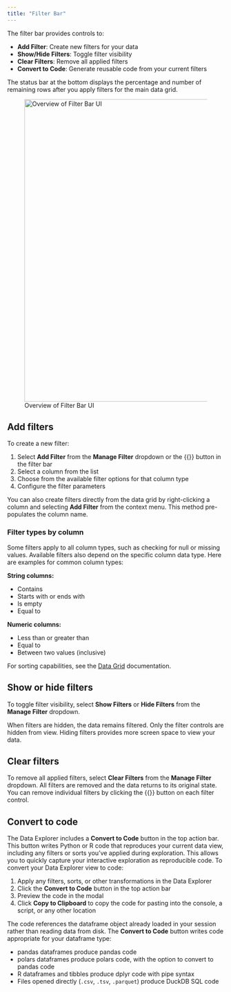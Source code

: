 ```yaml
---
title: "Filter Bar"
---
```


The filter bar provides controls to:

- **Add Filter**: Create new filters for your data
- **Show/Hide Filters**: Toggle filter visibility 
- **Clear Filters**: Remove all applied filters
- **Convert to Code**: Generate reusable code from your current filters

The status bar at the bottom displays the percentage and number of remaining rows after you apply filters for the main data grid.

![Overview of Filter Bar UI](images/data-explorer-filter-ui.png){width=700 fig-alt="Data explorer with active filters: 'year = 2013' and 'month >= 2.' Displays 309,772 rows of data across 19 columns. Options visible include 'Add Filter', 'Hide Filters', 'Clear Filters', 'Clear Column Sorting', and 'Convert to Code'. A summary below indicates a large data set."}

## Add filters

To create a new filter:

1. Select **Add Filter** from the **Manage Filter** dropdown or the {{<fa plus>}} button in the filter bar
2. Select a column from the list
3. Choose from the available filter options for that column type
4. Configure the filter parameters

You can also create filters directly from the data grid by right-clicking a column and selecting **Add Filter** from the context menu. This method pre-populates the column name.

### Filter types by column

Some filters apply to all column types, such as checking for null or missing values. Available filters also depend on the specific column data type. Here are examples for common column types:

**String columns:**

- Contains
- Starts with or ends with  
- Is empty
- Equal to

**Numeric columns:**

- Less than or greater than
- Equal to
- Between two values (inclusive)

For sorting capabilities, see the [Data Grid](data-explorer-data-grid.qmd) documentation.

## Show or hide filters

To toggle filter visibility, select **Show Filters** or **Hide Filters** from the **Manage Filter** dropdown. 

When filters are hidden, the data remains filtered. Only the filter controls are hidden from view. Hiding filters provides more screen space to view your data.

## Clear filters

To remove all applied filters, select **Clear Filters** from the **Manage Filter** dropdown. All filters are removed and the data returns to its original state. You can remove individual filters by clicking the {{<fa x>}} button on each filter control.

<!-- vale Posit.Headings = NO -->
## Convert to code
<!-- vale Posit.Headings = Yes -->

The Data Explorer includes a **Convert to Code** button in the top action bar. 
This button writes Python or R code that reproduces your current data view, including any filters or sorts you've applied during exploration.
This allows you to quickly capture your interactive exploration as reproducible code.
To convert your Data Explorer view to code:

1. Apply any filters, sorts, or other transformations in the Data Explorer
2. Click the **Convert to Code** button in the top action bar
3. Preview the code in the modal
4. Click **Copy to Clipboard** to copy the code for pasting into the console, a script, or any other location

The code references the dataframe object already loaded in your session rather than reading data from disk.
The **Convert to Code** button writes code appropriate for your dataframe type:

- pandas dataframes produce pandas code
- polars dataframes produce polars code, with the option to convert to pandas code
- R dataframes and tibbles produce dplyr code with pipe syntax
- Files opened directly (`.csv`, `.tsv`, `.parquet`) produce DuckDB SQL code